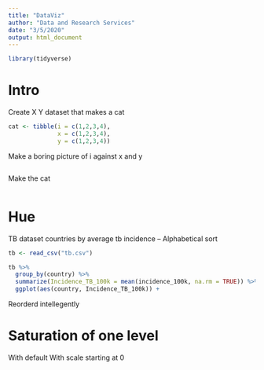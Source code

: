 ```yaml
---
title: "DataViz"
author: "Data and Research Services"
date: "3/5/2020"
output: html_document
---
```


```r
library(tidyverse)
```

# Intro

Create X Y dataset that makes a cat

```r
cat <- tibble(i = c(1,2,3,4),
              x = c(1,2,3,4),
              y = c(1,2,3,4))
```

Make a boring picture of i against x and y 

```r

```

Make the cat

```r

```

# Hue

TB dataset countries by average tb incidence -- Alphabetical sort

```r
tb <- read_csv("tb.csv")

tb %>%
  group_by(country) %>%
  summarize(Incidence_TB_100k = mean(incidence_100k, na.rm = TRUE)) %>%
  ggplot(aes(country, Incidence_TB_100k)) + 
```


Reorderd intellegently

# Saturation of one level

With default
With scale starting at 0